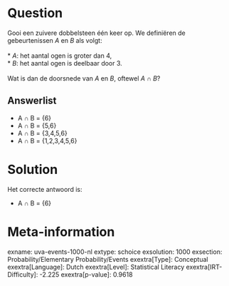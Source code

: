 Question
========

Gooi een zuivere dobbelsteen één keer op. We definiëren de
gebeurtenissen *A* en *B* als volgt:\
\
* *A*: het aantal ogen is groter dan 4,\
* *B*: het aantal ogen is deelbaar door 3.\
\
Wat is dan de doorsnede van *A* en *B*, oftewel *A* ∩ *B*?

Answerlist
----------

* A ∩ B = {6}
* A ∩ B = {5,6}
* A ∩ B = {3,4,5,6}
* A ∩ B = {1,2,3,4,5,6}

Solution
========

Het correcte antwoord is: 

* A ∩ B = {6}

Meta-information
================
exname: uva-events-1000-nl
extype: schoice
exsolution: 1000
exsection: Probability/Elementary Probability/Events
exextra[Type]: Conceptual
exextra[Language]: Dutch
exextra[Level]: Statistical Literacy
exextra[IRT-Difficulty]: -2.225
exextra[p-value]: 0.9618
